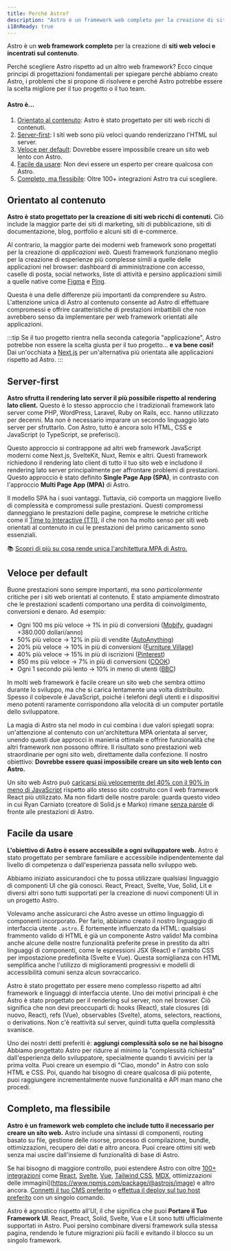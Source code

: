```yaml
---
title: Perché Astro?
description: "Astro è un framework web completo per la creazione di siti web veloci e incentrati sul contenuto. Scopri di più."
i18nReady: true
---
```


Astro è un **web framework completo** per la creazione di **siti web veloci e incentrati sul contenuto**.

Perché scegliere Astro rispetto ad un altro web framework? Ecco cinque principi di progettazioni fondamentali per spiegare perché abbiamo creato Astro, i problemi che si propone di risolvere e perché Astro potrebbe essere la scelta migliore per il tuo progetto o il tuo team.

#### Astro è...

1. [Orientato al contenuto](#orientato-al-contenuto): Astro è stato progettato per siti web ricchi di contenuti.
2. [Server-first](#server-first): I siti web sono più veloci quando renderizzano l'HTML sul server.
3. [Veloce per default](#veloce-per-default): Dovrebbe essere impossibile creare un sito web lento con Astro.
4. [Facile da usare](#facile-da-usare): Non devi essere un esperto per creare qualcosa con Astro.
5. [Completo, ma flessibile](#completo-ma-flessibile): Oltre 100+ integrazioni Astro tra cui scegliere.

## Orientato al contenuto

**Astro è stato progettato per la creazione di siti web ricchi di contenuti.** Ciò include la maggior parte dei siti di marketing, siti di pubblicazione, siti di documentazione, blog, portfolio e alcuni siti di e-commerce.

Al contrario, la maggior parte dei moderni web framework sono progettati per la creazione di *applicazioni web*. Questi framework funzionano meglio per la creazione di esperienze più complesse simili a quelle delle applicazioni nel browser: dashboard di amministrazione con accesso, caselle di posta, social networks, liste di attività e persino applicazioni simili a quelle native come [Figma](https://figma.com/) e [Ping](https://ping.gg/).

Questa è una delle differenze più importanti da comprendere su Astro. L'attenzione unica di Astro al contenuto consente ad Astro di effettuare compromessi e offrire caratteristiche di prestazioni imbattibili che non avrebbero senso da implementare per web framework orientati alle applicazioni.

:::tip
Se il tuo progetto rientra nella seconda categoria "applicazione", Astro potrebbe non essere la scelta giusta per il tuo progetto... **e va bene così!** Dai un'occhiata a [Next.js](https://nextjs.org/) per un'alternativa più orientata alle applicazioni rispetto ad Astro.
:::

## Server-first

**Astro sfrutta il rendering lato server il più possibile rispetto al rendering lato client.** Questo è lo stesso approccio che i tradizionali framework lato server come PHP, WordPress, Laravel, Ruby on Rails, ecc. hanno utilizzato per decenni. Ma non è necessario imparare un secondo linguaggio lato server per sfruttarlo. Con Astro, tutto è ancora solo HTML, CSS e JavaScript (o TypeScript, se preferisci).

Questo approccio si contrappone ad altri web framework JavaScript moderni come Next.js, SvelteKit, Nuxt, Remix e altri. Questi framework richiedono il rendering lato client di tutto il tuo sito web e includono il rendering lato server principalmente per affrontare problemi di prestazioni. Questo approccio è stato definito **Single Page App (SPA)**, in contrasto con l'approccio **Multi Page App (MPA)** di Astro.

Il modello SPA ha i suoi vantaggi. Tuttavia, ciò comporta un maggiore livello di complessità e compromessi sulle prestazioni. Questi compromessi danneggiano le prestazioni delle pagine, comprese le metriche critiche come il [Time to Interactive (TTI)](https://web.dev/interactive/), il che non ha molto senso per siti web orientati al contenuto in cui le prestazioni del primo caricamento sono essenziali.

📚 [Scopri di più su cosa rende unica l'architettura MPA di Astro.](/it/concepts/mpa-vs-spa/)

## Veloce per default

Buone prestazioni sono sempre importanti, ma sono *particolarmente* critiche per i siti web orientati al contenuto. È stato ampiamente dimostrato che le prestazioni scadenti comportano una perdita di coinvolgimento, conversioni e denaro. Ad esempio:

- Ogni 100 ms più veloce → 1% in più di conversioni ([Mobify](https://web.dev/why-speed-matters/), guadagni +380.000 dollari/anno)
- 50% più veloce → 12% in più di vendite ([AutoAnything](https://www.digitalcommerce360.com/2010/08/19/web-accelerator-revs-conversion-and-sales-autoanything/))
- 20% più veloce → 10% in più di conversioni ([Furniture Village](https://www.thinkwithgoogle.com/intl/en-gb/marketing-strategies/app-and-mobile/furniture-village-and-greenlight-slash-page-load-times-boosting-user-experience/))
- 40% più veloce → 15% in più di iscrizioni ([Pinterest](https://medium.com/pinterest-engineering/driving-user-growth-with-performance-improvements-cfc50dafadd7))
- 850 ms più veloce → 7% in più di conversioni ([COOK](https://web.dev/why-speed-matters/))
- Ogni 1 secondo più lento → 10% in meno di utenti ([BBC](https://www.creativebloq.com/features/how-the-bbc-builds-websites-that-scale))

In molti web framework è facile creare un sito web che sembra ottimo durante lo sviluppo, ma che si carica lentamente una volta distribuito. Spesso il colpevole è JavaScript, poiché i telefoni degli utenti e i dispositivi meno potenti raramente corrispondono alla velocità di un computer portatile dello sviluppatore.

La magia di Astro sta nel modo in cui combina i due valori spiegati sopra: un'attenzione al contenuto con un'architettura MPA orientata al server, unendo questi due approcci in manieria ottimale e offrire funzionalità che altri framework non possono offrire. Il risultato sono prestazioni web straordinarie per ogni sito web, direttamente dalla confezione. Il nostro obiettivo: **Dovrebbe essere quasi impossibile creare un sito web lento con Astro.**

Un sito web Astro può [caricarsi più velocemente del 40% con il 90% in meno di JavaScript](https://twitter.com/t3dotgg/status/1437195415439360003) rispetto allo stesso sito costruito con il web framework React più utilizzato. Ma non fidarti delle nostre parole: guarda questo video in cui Ryan Carniato (creatore di Solid.js e Marko) rimane [senza parole](https://youtu.be/2ZEMb_H-LYE?t=8163) di fronte alle prestazioni di Astro.

## Facile da usare

**L'obiettivo di Astro è essere accessibile a ogni sviluppatore web.** Astro è stato progettato per sembrare familiare e accessibile indipendentemente dal livello di competenza o dall'esperienza passata nello sviluppo web.

Abbiamo iniziato assicurandoci che tu possa utilizzare qualsiasi linguaggio di componenti UI che già conosci. React, Preact, Svelte, Vue, Solid, Lit e diversi altri sono tutti supportati per la creazione di nuovi componenti UI in un progetto Astro.

Volevamo anche assicurarci che Astro avesse un ottimo linguaggio di componenti incorporato. Per farlo, abbiamo creato il nostro linguaggio di interfaccia utente `.astro`. È fortemente influenzato da HTML: qualsiasi frammento valido di HTML è già un componente Astro valido! Ma combina anche alcune delle nostre funzionalità preferite prese in prestito da altri linguaggi di componenti, come le espressioni JSX (React) e l'ambito CSS per impostazione predefinita (Svelte e Vue). Questa somiglianza con HTML semplifica anche l'utilizzo di miglioramenti progressivi e modelli di accessibilità comuni senza alcun sovraccarico.

Astro è stato progettato per essere meno complesso rispetto ad altri framework e linguaggi di interfaccia utente. Uno dei motivi principali è che Astro è stato progettato per il rendering sul server, non nel browser. Ciò significa che non devi preoccuparti di: hooks (React), stale closures (di nuovo, React), refs (Vue), observables (Svelte), atoms, selectors, reactions, o derivations. Non c'è reattività sul server, quindi tutta quella complessità svanisce.

Uno dei nostri detti preferiti è: **aggiungi complessità solo se ne hai bisogno** Abbiamo progettato Astro per ridurre al minimo la "complessità richiesta" dall'esperienza dello sviluppatore, specialmente quando ti avvicini per la prima volta. Puoi creare un esempio di "Ciao, mondo" in Astro con solo HTML e CSS. Poi, quando hai bisogno di creare qualcosa di più potente, puoi raggiungere incrementalmente nuove funzionalità e API man mano che procedi.

## Completo, ma flessibile

**Astro è un framework web completo che include tutto il necessario per creare un sito web.** Astro include una sintassi di componenti, routing basato su file, gestione delle risorse, processo di compilazione, bundle, ottimizzazioni, recupero dei dati e altro ancora. Puoi creare ottimi siti web senza mai uscire dall'insieme di funzionalità di base di Astro.

Se hai bisogno di maggiore controllo, puoi estendere Astro con oltre [100+ integrazioni](https://astro.build/integrations/) come [React](https://www.npmjs.com/package/@astrojs/react), [Svelte](https://www.npmjs.com/package/@astrojs/svelte), [Vue](https://www.npmjs.com/package/@astrojs/vue), [Tailwind CSS](https://www.npmjs.com/package/@astrojs/tailwind), [MDX](https://www.npmjs.com/package/@astrojs/mdx), ottimizzazioni delle immagini](https://www.npmjs.com/package/@astrojs/image) e altro ancora. [Connetti il tuo CMS preferito](/it/guides/cms/) o [effettua il deploy sul tuo host preferito](/it/guides/deploy/) con un singolo comando.

Astro è agnostico rispetto all'UI, il che significa che puoi **Portare il Tuo Framework UI**. React, Preact, Solid, Svelte, Vue e Lit sono tutti ufficialmente supportati in Astro. Puoi persino combinare diversi framework sulla stessa pagina, rendendo le future migrazioni più facili e evitando il blocco su un singolo framework.
